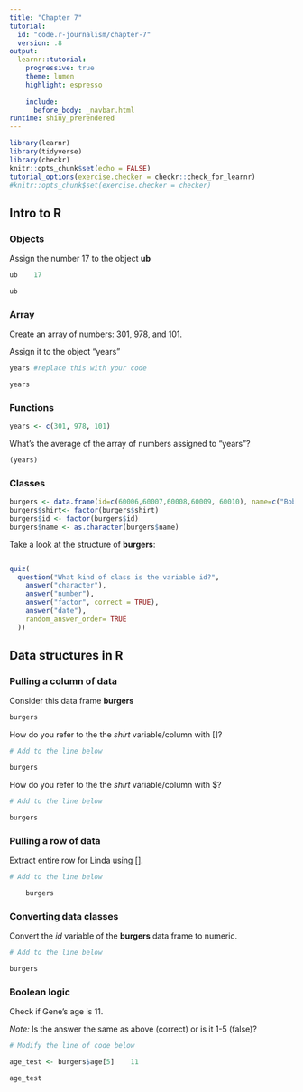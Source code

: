 ```yaml
---
title: "Chapter 7"
tutorial:
  id: "code.r-journalism/chapter-7"
  version: .8
output:
  learnr::tutorial:
    progressive: true
    theme: lumen
    highlight: espresso
    
    include:
      before_body: _navbar.html
runtime: shiny_prerendered
---
```

```r
library(learnr)
library(tidyverse)
library(checkr)
knitr::opts_chunk$set(echo = FALSE)
tutorial_options(exercise.checker = checkr::check_for_learnr)
#knitr::opts_chunk$set(exercise.checker = checker)
```


## Intro to R

### Objects

Assign the number 17 to the object **ub**

```r
ub    17

ub
```


### Array

Create an array of numbers: 301, 978, and 101.

Assign it to the object "years"

```r
years #replace this with your code

years
```

### Functions

```r
years <- c(301, 978, 101)
```

What's the average of the array of numbers assigned to "years"?

```r
(years)
```

### Classes

```r
burgers <- data.frame(id=c(60006,60007,60008,60009, 60010), name=c("Bob", "Linda", "Louise", "Tina", "Gene"), age=c(45, 44, 12, 13, 11), shirt=c("White", "Red", "Pink", "Blue", "Yellow"))
burgers$shirt<- factor(burgers$shirt)
burgers$id <- factor(burgers$id)
burgers$name <- as.character(burgers$name)
```

Take a look at the structure of **burgers**:

```r

```


```r
quiz(
  question("What kind of class is the variable id?",
    answer("character"),
    answer("number"),
    answer("factor", correct = TRUE),
    answer("date"),
    random_answer_order= TRUE
  ))
```

## Data structures in R


### Pulling a column of data

Consider this data frame **burgers**

```r
burgers
```


How do you refer to the the *shirt* variable/column with []?

```r
# Add to the line below

burgers
```

How do you refer to the the *shirt* variable/column with $?

```r
# Add to the line below

burgers
```

### Pulling a row of data

Extract entire row for Linda using [].

```r
# Add to the line below

    burgers
```

### Converting data classes

Convert the *id* variable of the **burgers** data frame to numeric.

```r
# Add to the line below

burgers
```

### Boolean logic

Check if Gene's age is 11.

*Note:* Is the answer the same as above (correct) or is it 1-5 (false)? 

```r
# Modify the line of code below

age_test <- burgers$age[5]    11

age_test
```


